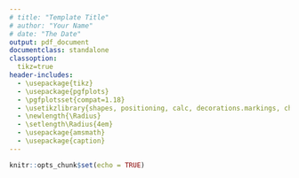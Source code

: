 ```yaml
---
# title: "Template Title"
# author: "Your Name"
# date: "The Date"
output: pdf_document
documentclass: standalone
classoption:
  tikz=true
header-includes: 
  - \usepackage{tikz}
  - \usepackage{pgfplots}
  - \pgfplotsset{compat=1.18}
  - \usetikzlibrary{shapes, positioning, calc, decorations.markings, chains, scopes}
  - \newlength{\Radius}
  - \setlength\Radius{4em}
  - \usepackage{amsmath}
  - \usepackage{caption}
---
```


```r
knitr::opts_chunk$set(echo = TRUE)
```


\begin{tikzpicture}[
    auto, > = latex, align=center,
  	latent/.style = {
  	  circle, draw, thick, inner sep = 2pt, minimum width = \Radius
  	},
  	manifest/.style = {
  	  rectangle, draw, thick, inner sep = 0pt, minimum size = \Radius/2
  	},
  	intercept/.style = {
  	  regular polygon,regular polygon sides = 3, draw, thick,
  	  inner sep = 0pt, minimum size = \Radius
  	},
  	mean/.style = {
  	  regular polygon, regular polygon sides = 3, draw, thick,
  	  inner sep = 0pt, minimum size = 8mm
  	},
  	path/.style = {
  	  arrows = ->, thick, > = {stealth[]}
  	},
  	error/.style = {
  	  circle, draw = none, fill = none, thick,
  	  inner sep = 0pt, minimum size = 5mm
  	},
  	var/.style = {
  	  <->, thick, > = {stealth[]}, bend right = 270, looseness = 2
  	},
  	cov/.style = {
  	  <->, thick, > = {stealth[]}, bend right = 300
  	},
  	% style to add a circle in the middle of a path
    random/.style = {
      postaction = {
        decorate, decoration = {
          markings,
          mark = at position .5 with {
            \draw[fill = black] circle[radius = 2pt];
          }
        }
      }
    },
    random_cl/.style = {
      postaction = {decorate, decoration = {
        markings,
        mark = at position .2 with {
          \draw[fill = black] circle[radius = 2pt];}
        }
      }
    },
  	]

    % draw decomposition
    \node  [manifest]  (y1t)  {$y_{1,t}$};
    \node  [latent]  (y1wt)  [above = 2.5em of y1t]  {$y_{1,t}^w$};
    \node  [latent]  (mu_1)  [below = 2.5em of y1t]  {$\mu_{1}$};

    % draw nodes
    \foreach \i [remember = \i as \lasti (initially 1)] in {2, ..., 2}
    \node  [manifest]  (y\i t)  [right = 2.5em of y\lasti t]  {$y_{\i,t}$};

    \foreach \i [remember = \i as \lasti (initially 1)] in {2, ..., 2}
    \node  [latent]  (y\i wt)  [above = 2.5em of y\i t]  {$y_{\i,t}^w$};

    \foreach \i [remember = \i as \lasti (initially 1)] in {2, ...,2}
    \node  [latent]  (mu_\i)  [below = 2.5em of y\i t]  {$\mu_{\i}$};

    % draw paths
    \foreach \i [remember = \i as \lasti (initially 1)] in {1, ...,2}
    \draw  [path]  (y\i wt)  to node  []  {}  (y\i t);

    \foreach \i [remember = \i as \lasti (initially 1)] in {1, ...,2}
    \draw  [path]  (mu_\i)  to node  []  {}  (y\i t);

    % caption
    \node  [above = 8em, align = center]  at ($(y1t)!0.5!(y2t)$)  {Decomposition.};
\end{tikzpicture}\begin{tikzpicture}[
    auto, > = latex, align=center,
  	latent/.style = {
  	  circle, draw, thick, inner sep = 2pt, minimum width = \Radius
  	},
  	manifest/.style = {
  	  rectangle, draw, thick, inner sep = 0pt, minimum size = \Radius/2
  	},
  	intercept/.style = {
  	  regular polygon,regular polygon sides = 3, draw, thick,
  	  inner sep = 0pt, minimum size = \Radius
  	},
  	mean/.style = {
  	  regular polygon, regular polygon sides = 3, draw, thick,
  	  inner sep = 0pt, minimum size = 8mm
  	},
  	path/.style = {
  	  arrows = ->, thick, > = {stealth[]}
  	},
  	error/.style = {
  	  circle, draw = none, fill = none, thick,
  	  inner sep = 0pt, minimum size = 5mm
  	},
  	var/.style = {
  	  <->, thick, > = {stealth[]}, bend right = 270, looseness = 2
  	},
  	cov/.style = {
  	  <->, thick, > = {stealth[]}, bend right = 300
  	},
  	% style to add a circle in the middle of a path
    random/.style = {
      postaction = {
        decorate, decoration = {
          markings,
          mark = at position .5 with {
            \draw[fill = black] circle[radius = 2pt];
          }
        }
      }
    },
    random_cl/.style = {
      postaction = {decorate, decoration = {
        markings,
        mark = at position .2 with {
          \draw[fill = black] circle[radius = 2pt];}
        }
      }
    },
  	]

    % draw within-level structural model
    \node  [latent]  (y1wt-1)  {$y_{1,t-1}^w$};
    \node  [latent]  (y1wt)  [right =5em of y1wt-1]  {$y_{1,t}^w$};
    \node  [latent]  (delta1t)  [right =2.5em of y1wt]  {$\delta_{1,t}$};

    % caption
    \node  [above = 5em, align = center]  at  ($(y1wt-1)!0.5!(delta1t)$)  {Within-model.};

    % draw nodes
    \foreach \i [remember = \i as \lasti (initially 1)] in {2, ..., 2}
    \node  [latent]  (y\i wt-1)  [below = 2.5em of y\lasti wt-1]  {$y_{\i ,t-1}^w$};

    \foreach \i [remember = \i as \lasti (initially 1)] in {2, ..., 2}
    \node  [latent]  (y\i wt)  [below = 2.5em of y\lasti wt]  {$y_{\i ,t}^w$};

    \foreach \i [remember = \i as \lasti (initially 1)] in {2, ..., 2}
    \node  [latent]  (delta\i t)  [below = 2.5em of delta\lasti t]  {$\delta_{\i ,t}$};

    % draw paths from residuals to yiwt
    \foreach \i [remember = \i as \lasti (initially 1)] in {1, ...,2}
    \draw  [path]  (delta\i t)  to node  []  {}  (y\i wt);
    
\draw  [path, postaction = random]  (y1wt-1)  to node  []  {$\phi_{11}$}  (y1wt);
\draw  [path, postaction = random_cl]  (y1wt-1)  to node  [pos = .2]  {$\phi_{12}$}  (y2wt);
\draw  [path, postaction = random_cl]  (y2wt-1)  to node  [pos = .2]  {$\phi_{21}$}  (y1wt);
\draw  [path, postaction = random]  (y2wt-1)  to node  []  {$\phi_{22}$}  (y2wt);

\draw  [var, postaction = random]  (delta1t.120)  to node  []  {$\pi_{1}$}  (delta1t.60);
 \draw  [cov, postaction = random]  (delta1t.0)  to node  []  {$\pi_{12}$}  (delta2t.0);
\draw  [var, postaction = random]  (delta2t.120)  to node  []  {$\pi_{2}$}  (delta2t.60);
 \draw  [cov, postaction = random]  (delta1t.0)  to node  []  {$\pi_{12}$}  (delta2t.0);

\end{tikzpicture}\begin{tikzpicture}[
    auto, > = latex, align=center,
  	latent/.style = {
  	  circle, draw, thick, inner sep = 2pt, minimum width = \Radius
  	},
  	manifest/.style = {
  	  rectangle, draw, thick, inner sep = 0pt, minimum size = \Radius/2
  	},
  	intercept/.style = {
  	  regular polygon,regular polygon sides = 3, draw, thick,
  	  inner sep = 0pt, minimum size = \Radius
  	},
  	mean/.style = {
  	  regular polygon, regular polygon sides = 3, draw, thick,
  	  inner sep = 0pt, minimum size = 8mm
  	},
  	path/.style = {
  	  arrows = ->, thick, > = {stealth[]}
  	},
  	error/.style = {
  	  circle, draw = none, fill = none, thick,
  	  inner sep = 0pt, minimum size = 5mm
  	},
  	var/.style = {
  	  <->, thick, > = {stealth[]}, bend right = 270, looseness = 2
  	},
  	cov/.style = {
  	  <->, thick, > = {stealth[]}, bend right = 300
  	},
  	% style to add a circle in the middle of a path
    random/.style = {
      postaction = {
        decorate, decoration = {
          markings,
          mark = at position .5 with {
            \draw[fill = black] circle[radius = 2pt];
          }
        }
      }
    },
    random_cl/.style = {
      postaction = {decorate, decoration = {
        markings,
        mark = at position .2 with {
          \draw[fill = black] circle[radius = 2pt];}
        }
      }
    },
  	]
\node  [latent]  (mu_1)  {$\mu_{1}$};
\node  [latent]  (mu_2)  [right = 1em of mu_1]  {$\mu_{2}$};
\node  [latent]  (phi_11)  [right = 1em of mu_2]  {$\phi_{11}$};
\node  [latent]  (phi_12)  [right = 1em of phi_11]  {$\phi_{12}$};
\node  [latent]  (phi_21)  [right = 1em of phi_12]  {$\phi_{21}$};
\node  [latent]  (phi_22)  [right = 1em of phi_21]  {$\phi_{22}$};
\node  [latent]  (lnsigma2_1)  [right = 1em of phi_22]  {$\log(\pi_{1})$};
\node  [latent]  (lnsigma2_2)  [right = 1em of lnsigma2_1]  {$\log(\pi_{2})$};
\node  [latent]  (lnsigma_12)  [right = 1em of lnsigma2_2]  {$\log(\pi_{12})$};

\draw  [cov]  (mu_1.north)  to node  []  {}  (mu_2.north);
\draw  [cov]  (mu_1.north)  to node  []  {}  (phi_11.north);
\draw  [cov]  (mu_1.north)  to node  []  {}  (phi_12.north);
\draw  [cov]  (mu_1.north)  to node  []  {}  (phi_21.north);
\draw  [cov]  (mu_1.north)  to node  []  {}  (phi_22.north);
\draw  [cov]  (mu_1.north)  to node  []  {}  (lnsigma2_1.north);
\draw  [cov]  (mu_1.north)  to node  []  {}  (lnsigma2_2.north);
\draw  [cov]  (mu_1.north)  to node  []  {}  (lnsigma_12.north);
\draw  [cov]  (mu_2.north)  to node  []  {}  (phi_11.north);
\draw  [cov]  (mu_2.north)  to node  []  {}  (phi_12.north);
\draw  [cov]  (mu_2.north)  to node  []  {}  (phi_21.north);
\draw  [cov]  (mu_2.north)  to node  []  {}  (phi_22.north);
\draw  [cov]  (mu_2.north)  to node  []  {}  (lnsigma2_1.north);
\draw  [cov]  (mu_2.north)  to node  []  {}  (lnsigma2_2.north);
\draw  [cov]  (mu_2.north)  to node  []  {}  (lnsigma_12.north);
\draw  [cov]  (phi_11.north)  to node  []  {}  (phi_12.north);
\draw  [cov]  (phi_11.north)  to node  []  {}  (phi_21.north);
\draw  [cov]  (phi_11.north)  to node  []  {}  (phi_22.north);
\draw  [cov]  (phi_11.north)  to node  []  {}  (lnsigma2_1.north);
\draw  [cov]  (phi_11.north)  to node  []  {}  (lnsigma2_2.north);
\draw  [cov]  (phi_11.north)  to node  []  {}  (lnsigma_12.north);
\draw  [cov]  (phi_12.north)  to node  []  {}  (phi_21.north);
\draw  [cov]  (phi_12.north)  to node  []  {}  (phi_22.north);
\draw  [cov]  (phi_12.north)  to node  []  {}  (lnsigma2_1.north);
\draw  [cov]  (phi_12.north)  to node  []  {}  (lnsigma2_2.north);
\draw  [cov]  (phi_12.north)  to node  []  {}  (lnsigma_12.north);
\draw  [cov]  (phi_21.north)  to node  []  {}  (phi_22.north);
\draw  [cov]  (phi_21.north)  to node  []  {}  (lnsigma2_1.north);
\draw  [cov]  (phi_21.north)  to node  []  {}  (lnsigma2_2.north);
\draw  [cov]  (phi_21.north)  to node  []  {}  (lnsigma_12.north);
\draw  [cov]  (phi_22.north)  to node  []  {}  (lnsigma2_1.north);
\draw  [cov]  (phi_22.north)  to node  []  {}  (lnsigma2_2.north);
\draw  [cov]  (phi_22.north)  to node  []  {}  (lnsigma_12.north);
\draw  [cov]  (lnsigma2_1.north)  to node  []  {}  (lnsigma2_2.north);
\draw  [cov]  (lnsigma2_1.north)  to node  []  {}  (lnsigma_12.north);
\draw  [cov]  (lnsigma2_2.north)  to node  []  {}  (lnsigma_12.north);

% caption
      \node  [above = 5em, align = center]  at  ($(mu_1)!0.5!(lnsigma_12)$)  {Between-model.};
\end{tikzpicture}